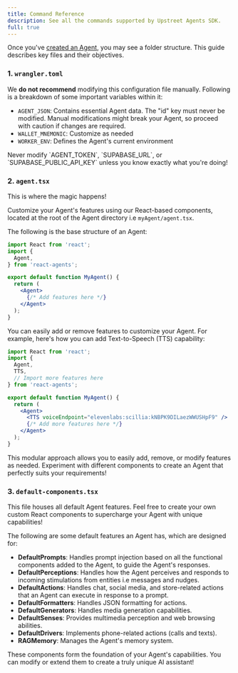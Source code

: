 ```yaml
---
title: Command Reference
description: See all the commands supported by Upstreet Agents SDK.
full: true
---
```





<InlineTOC items={toc} />

Once you've [created an Agent](/create-an-agent), you may see a folder structure. This guide describes key files and their objectives.

### 1. `wrangler.toml`

We **do not recommend** modifying this configuration file manually. Following is a breakdown of some important variables within it:

- `AGENT_JSON`: Contains essential Agent data. The "id" key must never be modified. Manual modifications might break your Agent, so proceed with caution if changes are required.
- `WALLET_MNEMONIC`: Customize as needed
- `WORKER_ENV`: Defines the Agent's current environment

<Callout type="warn">
Never modify `AGENT_TOKEN`, `SUPABASE_URL`, or `SUPABASE_PUBLIC_API_KEY` unless you know exactly what you're doing!
</Callout>

### 2. `agent.tsx`

This is where the magic happens!

Customize your Agent's features using our React-based components, located at the root of the Agent directory i.e `myAgent/agent.tsx`.

The following is the base structure of an Agent:

```jsx
import React from 'react';
import {
  Agent,
} from 'react-agents';

export default function MyAgent() {
  return (
    <Agent>
      {/* Add features here */}
    </Agent>
  );
}
```

You can easily add or remove features to customize your Agent. For example, here's how you can add Text-to-Speech (TTS) capability:

```jsx
import React from 'react';
import {
  Agent,
  TTS,
  // Import more features here
} from 'react-agents';

export default function MyAgent() {
  return (
    <Agent>
      <TTS voiceEndpoint="elevenlabs:scillia:kNBPK9DILaezWWUSHpF9" />
      {/* Add more features here */}
    </Agent>
  );
}
```

This modular approach allows you to easily add, remove, or modify features as needed. Experiment with different components to create an Agent that perfectly suits your requirements!

### 3. `default-components.tsx`

This file houses all default Agent features. Feel free to create your own custom React components to supercharge your Agent with unique capabilities!

The following are some default features an Agent has, which are designed for:

- **DefaultPrompts**: Handles prompt injection based on all the functional components added to the Agent, to guide the Agent's responses.
- **DefaultPerceptions**: Handles how the Agent perceives and responds to incoming stimulations from entities i.e messages and nudges.
- **DefaultActions**: Handles chat, social media, and store-related actions that an Agent can execute in response to a prompt.
- **DefaultFormatters**: Handles JSON formatting for actions.
- **DefaultGenerators**: Handles media generation capabilities.
- **DefaultSenses**: Provides multimedia perception and web browsing abilities.
- **DefaultDrivers**: Implements phone-related actions (calls and texts).
- **RAGMemory**: Manages the Agent's memory system.

These components form the foundation of your Agent's capabilities. You can modify or extend them to create a truly unique AI assistant!